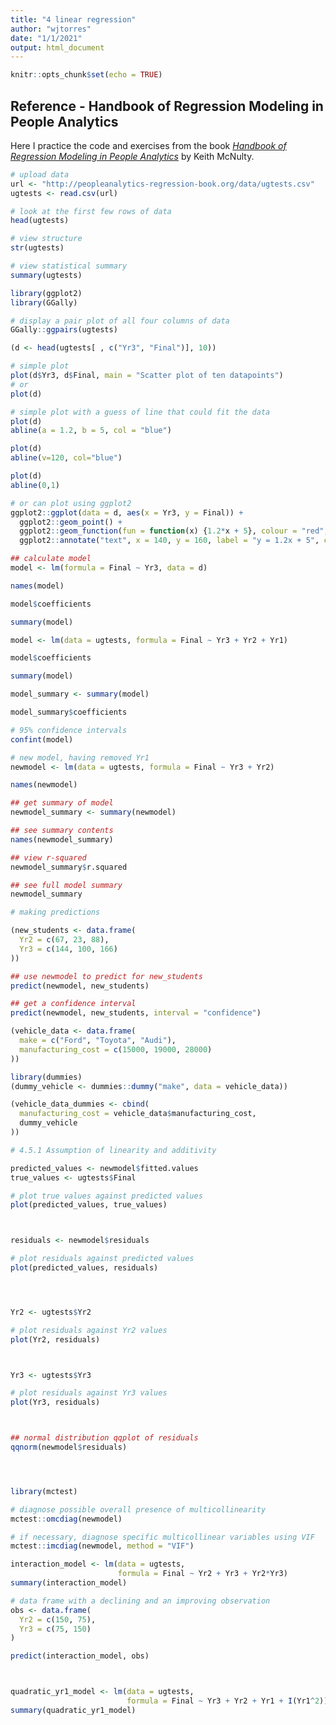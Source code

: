 ```yaml
---
title: "4 linear regression"
author: "wjtorres"
date: "1/1/2021"
output: html_document
---
```


```r
knitr::opts_chunk$set(echo = TRUE)
```

## Reference - Handbook of Regression Modeling in People Analytics

Here I practice the code and exercises from the book [*Handbook of Regression Modeling in People Analytics*](http://peopleanalytics-regression-book.org/index.html) by Keith McNulty.


```r

# upload data
url <- "http://peopleanalytics-regression-book.org/data/ugtests.csv"
ugtests <- read.csv(url)

# look at the first few rows of data
head(ugtests)

# view structure
str(ugtests)

# view statistical summary
summary(ugtests)

library(ggplot2)
library(GGally)

# display a pair plot of all four columns of data
GGally::ggpairs(ugtests)
```

```r

(d <- head(ugtests[ , c("Yr3", "Final")], 10))

# simple plot
plot(d$Yr3, d$Final, main = "Scatter plot of ten datapoints")
# or 
plot(d)

# simple plot with a guess of line that could fit the data
plot(d)
abline(a = 1.2, b = 5, col = "blue")

plot(d)
abline(v=120, col="blue")

plot(d)
abline(0,1)

# or can plot using ggplot2
ggplot2::ggplot(data = d, aes(x = Yr3, y = Final)) + 
  ggplot2::geom_point() +
  ggplot2::geom_function(fun = function(x) {1.2*x + 5}, colour = "red", linetype = "dashed") +
  ggplot2::annotate("text", x = 140, y = 160, label = "y = 1.2x + 5", colour = "red")

## calculate model
model <- lm(formula = Final ~ Yr3, data = d)

names(model)

model$coefficients

summary(model)
```

```r

model <- lm(data = ugtests, formula = Final ~ Yr3 + Yr2 + Yr1)

model$coefficients

summary(model)

model_summary <- summary(model)

model_summary$coefficients

# 95% confidence intervals
confint(model)

# new model, having removed Yr1
newmodel <- lm(data = ugtests, formula = Final ~ Yr3 + Yr2)

names(newmodel)

## get summary of model
newmodel_summary <- summary(newmodel)

## see summary contents
names(newmodel_summary)

## view r-squared
newmodel_summary$r.squared

## see full model summary
newmodel_summary

# making predictions

(new_students <- data.frame(
  Yr2 = c(67, 23, 88), 
  Yr3 = c(144, 100, 166)
))

## use newmodel to predict for new_students
predict(newmodel, new_students)

## get a confidence interval 
predict(newmodel, new_students, interval = "confidence")

```

```r

(vehicle_data <- data.frame(
  make = c("Ford", "Toyota", "Audi"), 
  manufacturing_cost = c(15000, 19000, 28000)
))

library(dummies)
(dummy_vehicle <- dummies::dummy("make", data = vehicle_data))

(vehicle_data_dummies <- cbind(
  manufacturing_cost = vehicle_data$manufacturing_cost,
  dummy_vehicle
))

```

```r

# 4.5.1 Assumption of linearity and additivity

predicted_values <- newmodel$fitted.values
true_values <- ugtests$Final

# plot true values against predicted values
plot(predicted_values, true_values)



residuals <- newmodel$residuals

# plot residuals against predicted values
plot(predicted_values, residuals)




Yr2 <- ugtests$Yr2

# plot residuals against Yr2 values
plot(Yr2, residuals)



Yr3 <- ugtests$Yr3

# plot residuals against Yr3 values
plot(Yr3, residuals)



## normal distribution qqplot of residuals
qqnorm(newmodel$residuals)




library(mctest)

# diagnose possible overall presence of multicollinearity
mctest::omcdiag(newmodel)

# if necessary, diagnose specific multicollinear variables using VIF 
mctest::imcdiag(newmodel, method = "VIF")
```

```r
interaction_model <- lm(data = ugtests, 
                        formula = Final ~ Yr2 + Yr3 + Yr2*Yr3)
summary(interaction_model)

# data frame with a declining and an improving observation
obs <- data.frame(
  Yr2 = c(150, 75),
  Yr3 = c(75, 150)
)

predict(interaction_model, obs)



quadratic_yr1_model <- lm(data = ugtests, 
                          formula = Final ~ Yr3 + Yr2 + Yr1 + I(Yr1^2))
summary(quadratic_yr1_model)
```

